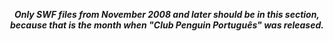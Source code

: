 <center>
''' ''Only SWF files from November 2008 and later should be in this section,<br> because that is the month when "Club Penguin Português" was released.'' '''
</center>
